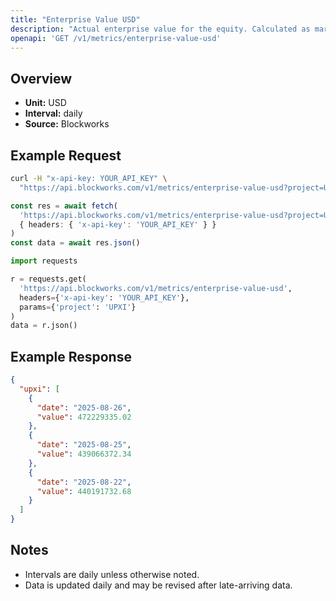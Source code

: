 ```yaml
---
title: "Enterprise Value USD"
description: "Actual enterprise value for the equity. Calculated as market cap - liabilities + assets"
openapi: 'GET /v1/metrics/enterprise-value-usd'
---
```


## Overview

- **Unit:** USD
- **Interval:** daily
- **Source:** Blockworks

## Example Request

<CodeGroup>

```bash cURL
curl -H "x-api-key: YOUR_API_KEY" \
  "https://api.blockworks.com/v1/metrics/enterprise-value-usd?project=UPXI"
```

```typescript TypeScript
const res = await fetch(
  'https://api.blockworks.com/v1/metrics/enterprise-value-usd?project=UPXI',
  { headers: { 'x-api-key': 'YOUR_API_KEY' } }
)
const data = await res.json()
```

```python Python
import requests

r = requests.get(
  'https://api.blockworks.com/v1/metrics/enterprise-value-usd',
  headers={'x-api-key': 'YOUR_API_KEY'},
  params={'project': 'UPXI'}
)
data = r.json()
```

</CodeGroup>

## Example Response

```json
{
  "upxi": [
    {
      "date": "2025-08-26",
      "value": 472229335.02
    },
    {
      "date": "2025-08-25",
      "value": 439066372.34
    },
    {
      "date": "2025-08-22",
      "value": 440191732.68
    }
  ]
}
```

## Notes
- Intervals are daily unless otherwise noted.
- Data is updated daily and may be revised after late-arriving data.

